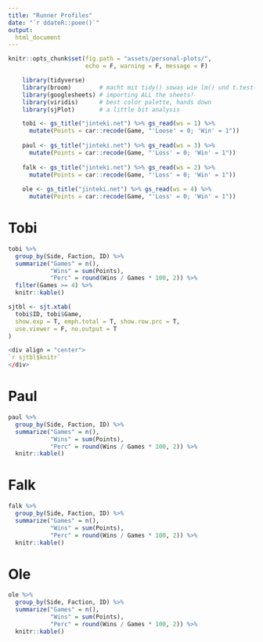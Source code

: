```yaml
---
title: "Runner Profiles"
date: "`r ddateR::poee()`"
output:
  html_document
---
```


```r
knitr::opts_chunk$set(fig.path = "assets/personal-plots/",
                      echo = F, warning = F, message = F)

    library(tidyverse)
    library(broom)        # macht mit tidy() sowas wie lm() und t.test() lesbarer
    library(googlesheets) # importing ALL the sheets!
    library(viridis)      # best color palette, hands down
    library(sjPlot)       # a little bit analysis

    tobi <- gs_title("jinteki.net") %>% gs_read(ws = 1) %>% 
      mutate(Points = car::recode(Game, "'Loose' = 0; 'Win' = 1"))
    
    paul <- gs_title("jinteki.net") %>% gs_read(ws = 3) %>% 
      mutate(Points = car::recode(Game, "'Loss' = 0; 'Win' = 1"))
    
    falk <- gs_title("jinteki.net") %>% gs_read(ws = 2) %>% 
      mutate(Points = car::recode(Game, "'Loss' = 0; 'Win' = 1"))
    
    ole <- gs_title("jinteki.net") %>% gs_read(ws = 4) %>% 
      mutate(Points = car::recode(Game, "'Loss' = 0; 'Win' = 1"))
```

# Tobi

```r
tobi %>% 
  group_by(Side, Faction, ID) %>% 
  summarize("Games" = n(),
            "Wins" = sum(Points),
            "Perc" = round(Wins / Games * 100, 2)) %>% 
  filter(Games >= 4) %>% 
  knitr::kable()
```


```r
sjtbl <- sjt.xtab(
  tobi$ID, tobi$Game, 
  show.exp = T, emph.total = T, show.row.prc = T,
  use.viewer = F, no.output = T
)

<div align = "center">
`r sjtbl$knitr`
</div>
```



# Paul

```r
paul %>% 
  group_by(Side, Faction, ID) %>% 
  summarize("Games" = n(),
            "Wins" = sum(Points),
            "Perc" = round(Wins / Games * 100, 2)) %>% 
  knitr::kable()
```



# Falk

```r
falk %>% 
  group_by(Side, Faction, ID) %>% 
  summarize("Games" = n(),
            "Wins" = sum(Points),
            "Perc" = round(Wins / Games * 100, 2)) %>% 
  knitr::kable()
```



# Ole

```r
ole %>% 
  group_by(Side, Faction, ID) %>% 
  summarize("Games" = n(),
            "Wins" = sum(Points),
            "Perc" = round(Wins / Games * 100, 2)) %>% 
  knitr::kable()
```